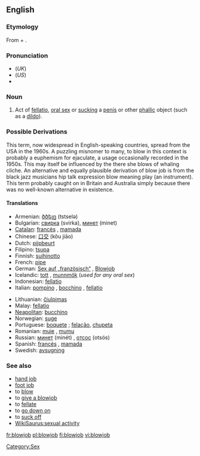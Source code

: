==English==
{{wikipedia}}
===Etymology===
From {{term|blow}} + {{term|job}}.

===Pronunciation===
*(''UK'') {{IPA|/ˈbləʊdʒɒb/}}
*(''US'') {{IPA|/ˈbloʊdʒɑb/}}
*{{audio|en-us-blowjob.ogg|Audio (US)}}

===Noun===
{{en-noun}}

# {{context|sex|slang}} Act of [[fellatio]], [[oral sex]] or [[suck]]ing a [[penis]] or other [[phallic]] object (such as a [[dildo]]).

===Possible Derivations===

This term, now widespread in English-speaking countries, spread from the USA in the 1960s. A puzzling misnomer to many, to blow in this context is probably a euphemism for ejaculate, a usage occasionally recorded in the 1950s. This may itself be influenced by the there she blows of whaling cliche. An alternative and equally plausible derivation of blow job is from the black jazz musicians hip talk expression blow meaning play (an instrument). This term probably caught on in Britain and Australia simply because there was no well-known alternative in existence.

====Translations====
{{trans-top|the act of sucking}}
*Armenian: [[ծծելը]] (tstselə)
*Bulgarian: [[свирка]] (svirka), [[минет]] (minet)
*[[Catalan]]: [[francès]] {{m}}, [[mamada]] {{f}}
*Chinese: [[口交]] (kǒu jiāo)
*Dutch: [[pijpbeurt]]
*Filipino: [[tsupa]]
*Finnish: [[suihinotto]]
*French: [[pipe]] {{f}}
*German: [[Sex auf „französisch“]] {{m}}, [[Blowjob]] {{m}}
*Icelandic: [[tott]] {{n}}, [[munnmök]] {{n|p}} (''used for any oral sex'')
*Indonesian: [[fellatio]] {{m}}
*Italian: [[pompino]] {{m}}, [[bocchino]] {{m}}, [[fellatio]] {{f}}
{{trans-mid}}
*Lithuanian: [[čiulpimas]] {{m}}
*Malay: [[fellatio]] {{m}}
*[[Neapolitan]]: [[bucchino]] {{m}}
*Norwegian: [[suge]]
*Portuguese: [[boquete]] {{m}}; [[felação]], [[chupeta]] {{f}}
*Romanian: [[muie]] {{f}}, [[mumu]] {{n}}
*Russian: [[минет]] (minét) {{m}}, [[отсос]] (otsós) {{m}}
*Spanish: [[francés]] {{m}}, [[mamada]] {{f}}
*Swedish: [[avsugning]] {{c}}
{{trans-bottom}}

===See also===
*[[hand job]]
*[[foot job]]
*to [[blow]]
*to [[give a blowjob]]
*to [[fellate]]
*to [[go down on]]
*to [[suck off]]
*[[WikiSaurus:sexual activity]]

[[Category:Sex]]

[[fr:blowjob]]
[[pl:blowjob]]
[[fi:blowjob]]
[[vi:blowjob]]